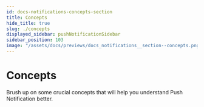 ```yaml
---
id: docs-notifications-concepts-section
title: Concepts
hide_title: true
slug: ./concepts
displayed_sidebar: pushNotificationSidebar
sidebar_position: 103
image: "/assets/docs/previews/docs_notifications__section--concepts.png"
---
```


# Concepts

Brush up on some crucial concepts that will help you understand Push Notification better.

<head>
  <title>Concept Section | Push Notifications | Push Documentation</title>
</head>


<DocCardList />
